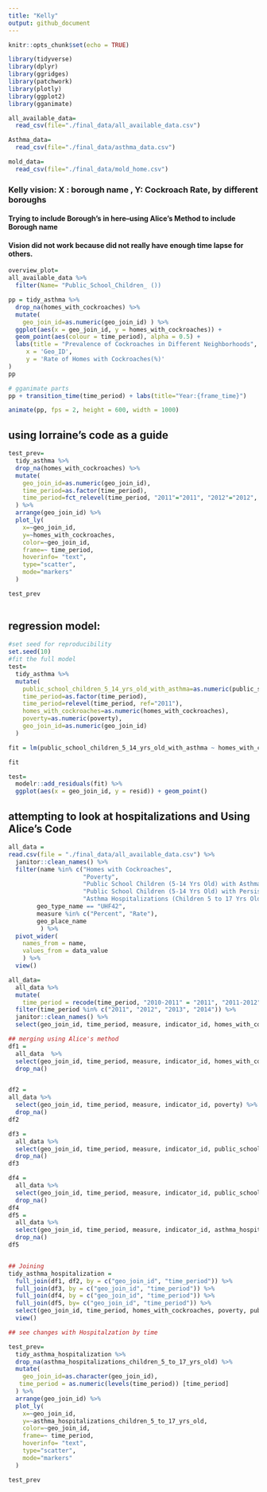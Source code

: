 ```yaml
---
title: "Kelly"
output: github_document
---
```


```r
knitr::opts_chunk$set(echo = TRUE)

library(tidyverse)
library(dplyr)
library(ggridges)
library(patchwork)
library(plotly)
library(ggplot2)
library(gganimate)

```

```r
all_available_data=
  read_csv(file="./final_data/all_available_data.csv")

Asthma_data=
  read_csv(file="./final_data/asthma_data.csv")

mold_data=
  read_csv(file="./final_data/mold_home.csv")
```

### Kelly vision: X : borough name , Y: Cockroach Rate, by different boroughs 
#### Trying to include Borough's in here--using Alice's Method to include Borough name

#### Vision did not work because did not really have enough time lapse for others. 
```r
overview_plot=
all_available_data %>% 
  filter(Name= "Public_School_Children_ ())
```

```r
pp = tidy_asthma %>%
  drop_na(homes_with_cockroaches) %>% 
  mutate(
    geo_join_id=as.numeric(geo_join_id) ) %>% 
  ggplot(aes(x = geo_join_id, y = homes_with_cockroaches)) + 
  geom_point(aes(colour = time_period), alpha = 0.5) +
  labs(title = "Prevalence of Cockroaches in Different Neighborhoods",
     x = 'Geo_ID', 
     y = 'Rate of Homes with Cockroaches(%)'
)
pp

# gganimate parts
pp + transition_time(time_period) + labs(title="Year:{frame_time}")

animate(pp, fps = 2, height = 600, width = 1000)
```

## using lorraine's code as a guide
```r
test_prev=
  tidy_asthma %>% 
  drop_na(homes_with_cockroaches) %>% 
  mutate(
    geo_join_id=as.numeric(geo_join_id),
    time_period=as.factor(time_period),
    time_period=fct_relevel(time_period, "2011"="2011", "2012"="2012", "2013" = "2013", "2014" = "2014")
  ) %>% 
  arrange(geo_join_id) %>% 
  plot_ly(
    x=~geo_join_id, 
    y=~homes_with_cockroaches,
    color=~geo_join_id,
    frame=~ time_period,
    hoverinfo= "text",
    type="scatter",
    mode="markers"
  )

test_prev
  
```


## regression model:
```r
#set seed for reproducibility
set.seed(10)
#fit the full model
test=
  tidy_asthma %>% 
  mutate(
    public_school_children_5_14_yrs_old_with_asthma=as.numeric(public_school_children_5_14_yrs_old_with_asthma),
    time_period=as.factor(time_period),
    time_period=relevel(time_period, ref="2011"),
    homes_with_cockroaches=as.numeric(homes_with_cockroaches),
    poverty=as.numeric(poverty),
    geo_join_id=as.numeric(geo_join_id)
  )

fit = lm(public_school_children_5_14_yrs_old_with_asthma ~ homes_with_cockroaches + poverty + geo_join_id, data=test)

fit

test=
  modelr::add_residuals(fit) %>% 
  ggplot(aes(x = geo_join_id, y = resid)) + geom_point()

```
## attempting to look at hospitalizations and Using Alice's Code
```r
all_data = 
read.csv(file = "./final_data/all_available_data.csv") %>% 
  janitor::clean_names() %>% 
  filter(name %in% c("Homes with Cockroaches", 
                     "Poverty", 
                     "Public School Children (5-14 Yrs Old) with Asthma", 
                     "Public School Children (5-14 Yrs Old) with Persistent Asthma",
                     "Asthma Hospitalizations (Children 5 to 17 Yrs Old)"),
        geo_type_name == "UHF42", 
        measure %in% c("Percent", "Rate"),
        geo_place_name
         ) %>% 
  pivot_wider(
    names_from = name, 
    values_from = data_value
    ) %>% 
  view()

all_data=
  all_data %>% 
  mutate(
    time_period = recode(time_period, "2010-2011" = "2011", "2011-2012" = "2012", "2012-2013" = "2013", "2013-2014" = "2014", "2010-14" = "2011")) %>%
  filter(time_period %in% c("2011", "2012", "2013", "2014")) %>% 
  janitor::clean_names() %>% 
  select(geo_join_id, time_period, measure, indicator_id, homes_with_cockroaches, poverty, public_school_children_5_14_yrs_old_with_asthma, public_school_children_5_14_yrs_old_with_persistent_asthma,asthma_hospitalizations_children_5_to_17_yrs_old, geo_place_name )
````
```r
## merging using Alice's method
df1 = 
  all_data  %>% 
  select(geo_join_id, time_period, measure, indicator_id, homes_with_cockroaches) %>% 
  drop_na()


df2 = 
all_data %>% 
  select(geo_join_id, time_period, measure, indicator_id, poverty) %>% 
  drop_na()
df2

df3 = 
  all_data %>% 
  select(geo_join_id, time_period, measure, indicator_id, public_school_children_5_14_yrs_old_with_asthma) %>% 
  drop_na()
df3

df4 = 
  all_data %>% 
  select(geo_join_id, time_period, measure, indicator_id, public_school_children_5_14_yrs_old_with_persistent_asthma) %>% 
  drop_na()
df4
df5 = 
  all_data %>% 
  select(geo_join_id, time_period, measure, indicator_id, asthma_hospitalizations_children_5_to_17_yrs_old) %>% 
  drop_na()
df5


## Joining
tidy_asthma_hospitalization = 
  full_join(df1, df2, by = c("geo_join_id", "time_period")) %>% 
  full_join(df3, by = c("geo_join_id", "time_period")) %>% 
  full_join(df4, by = c("geo_join_id", "time_period")) %>% 
  full_join(df5, by= c("geo_join_id", "time_period")) %>% 
  select(geo_join_id, time_period, homes_with_cockroaches, poverty, public_school_children_5_14_yrs_old_with_asthma, public_school_children_5_14_yrs_old_with_persistent_asthma, asthma_hospitalizations_children_5_to_17_yrs_old) %>% 
  view()
```

```r
## see changes with Hospitalzation by time

test_prev=
  tidy_asthma_hospitalization %>% 
  drop_na(asthma_hospitalizations_children_5_to_17_yrs_old) %>% 
  mutate(
    geo_join_id=as.character(geo_join_id),
   time_period = as.numeric(levels(time_period)) [time_period]
  ) %>% 
  arrange(geo_join_id) %>% 
  plot_ly(
    x=~geo_join_id, 
    y=~asthma_hospitalizations_children_5_to_17_yrs_old,
    color=~geo_join_id,
    frame=~ time_period,
    hoverinfo= "text",
    type="scatter",
    mode="markers"
  )

test_prev
```
